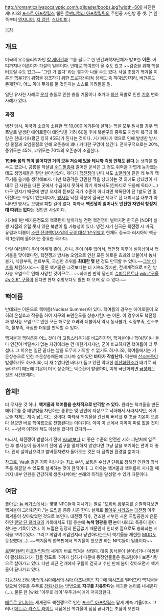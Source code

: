 http://romanticallyapocalyptic.com/up1loader/boobs.jpg?width=600
사진은 캐나다의 [[포스트 아포칼립스]] 웹툰 [[로맨티컬리 아포칼립틱]]의 주인공 사인방 중 셋.  [* 왼쪽부터 [[엔지니어(RA)|엔지니어]], [[지 캡틴]], [[스나이퍼(RA)|스나이퍼]].]

[[목차]]
== 개요 ==
미국의 우주물리학자인 [[칼 세이건]]과 그를 필두로 한 민간과학자단체가 발표한 '''이론'''. 어디까지나 이론이자 가설의 일부이다. 반대로 핵여름이 올 수도 있고 ~~검증을 위해 핵을 터트릴 수도 없고~~ '그런 거 없다' 라는 결과가 나올 수도 있다. 사실 초창기 핵겨울 이론은 [[핵무기]]의 위험을 강조하기 위한 [[프로파간다]]적 성격도 좀 끼여있던지라, 비판론도 존재한다. 어느 쪽에 무게를 둘 것인지는 스스로 가려들을 일.

일단 유사한 사례로 [[운석]] 충돌로 인한 충돌 겨울이나 초거대 [[화산]] 폭발로 인한 [[기후]] 변화 사례가 있다.

=== 과정 ===
[[냉전]] 당시, [[미국]]과 [[소련]]이 소유한 핵 10,000 메가톤에 달하는 핵을 모두 발사할 경우 핵폭발로 발생한 에어로졸이 태양빛을 가려 60일 후에 북반구의 중위도 지방이 북극과 똑같은 한대기후(평균 영하 45도)가 된다는 것이다. 거기에다가 핵으로 인해 발생한 방사성 물질과 오염물질로 인해 오존층에 꽤나 커다란 구멍이 생긴다. 전지구적으로는 20%, 중위도는 45%, 고위도는 70%의 오존층이 소멸한다.

'''1만Mt 쯤의 핵이 떨어지면 거의 모두 저승에 있을 테니까 걱정 안해도 된다.'''는 생각을 할 수도 있으나, 공룡을 작살낸 [[K-T 멸종]]때 떨어진 운석은 그 정도 위력을 가볍게 능가했는데도 생명체들은 잘만 살아남았다. 게다가 [[핵전쟁]]이 난다 쳐도 [[소말리아]] 같은 데 누가 핵무기를 쏠까를 생각해보자. 다만 핵공격은 당면한 적을 상대하는 것 외에도 상대방이 제대로 된 자원을 다른 곳에서 수급하지 못하게 막기 위해서도(한마디로 우물에 독타기...) 마구 던지기 때문에 변방 오지의 듣보잡 국가 수준이 아니라면 핵폭탄이 단 1발도 안 떨어진다는 보장이 없는데다가, [[방사능]] 낙진 덕분에 결국은 제대로 된 대피시설 내부가 아니라면 방사능 오염을 피할 길이 없다. 따라서 '''핵전쟁이 일어나도 안전한 자연적 청정지대 따위는 없다'''는 것만은 사실이다. 

거기에 1만 메가톤정도의 핵폭탄이 날아다닐 전면 핵전쟁이 벌어지면 한국은 [NOP] 실행 시점의 유럽 못지 않은 쑥밭이 될 가능성이 있다. 냉전 시기 한국은 핵전쟁 시 미국, 유럽과 더불어 [[R-36|소련 전략핵미사일의 공격 대상 1순위]]였고 현재도 중국과 러시아의 핵공격 1순위에 들어가는 중요한 국가다. 

만일 여러분이 운이 억세게 좋아...아니, 운이 아주 없어서, 핵전쟁 이후에 살아남아서 핵겨울을 맞이했다면, 핵전쟁과 방사능 오염으로 인한 모든 해로운 효과와 더불어서 농사불가, 식량부족, 연료부족, 극심한 추위를 '''최대한 몇 년''' 정도 만끽할 수 있다.~~[[그날 이후]]를 체험하시라~~ 물론 핵겨울은 그것보다는 더 지속되겠지만, 전세계적으로 퍼진 방사능 오염으로 인해 사망할 것이므로... ~~하지만 만약 당신이 [[슈퍼뮤턴트]]나 [[wiki:"구울#s-2.6" 구울]]이 된다면 현재 수명보다도 훨씬 더 오래 살 수 있다.~~

== 핵여름 ==
반대되는 이론으로 핵여름(Nuclear Summer)이 있다. 핵여름의 경우는 에어로졸이 오히려 온실효과 작용을 하여 지구의 표면온도를 상승시킨다는 이론. 이 경우에도 핵전쟁과 방사능 오염으로 인한 모든 해로운 효과와 더불어서 역시 농사불가, 식량부족, 산소부족, 물부족, 극심한 더위를 만끽할 수 있다.

핵겨울과 핵여름중 어느 것이 더 고통스러운가를 비교하자면, 핵겨울이나 핵여름이나 둘 다 인간이 버틸수가 없는 지경이라는 건 매한가지지만, 굳이 비교하자면 핵여름이 더 무섭다. 그 이유는 일단 끝나는 날을 도무지 기약할 수 없기도 하거니와, 핵여름에서는 기온상승으로 인한 수온상승때문에 그나마 살아있던 '''바다가 작살난다.''' 덕분에 [[산소]]부족이 발생하기도 하거니와, 더 재수없다면 바다가 품고 있던 막대한 [[이산화탄소]]가 대기로 되돌아가기 때문에 기온이 더욱 상승하는 악순환이 발생하며, 이게 극단화되면 [[금성]]되는 것은 시간문제다.

== 합체! ==
더 무서운 것 하나. '''핵겨울과 핵여름을 순차적으로 만끽할 수 있다.''' 원리는 핵겨울을 만든 에어로졸 중 태양빛을 차단하는 종류는 몇 년안에 지상으로 낙하해서 사라지지만, 에어로졸 자체는 계속 남는다는 것이다. 따라서 핵겨울을 간신히 버텨낸 후 조금 기온이 오른다 싶으면 바로 핵여름으로 진행된다는 이야기다. 이미 이 선에서 지옥이 따로 없을 것이다. ~~남극 이하와 적도 이상을 왔다리 갔다리~~

따라서, 핵전쟁이 발발하기 전에 [[Vault]]보다 더 좋은 수준의 안전한 지하 피난처에 입주한 후 방사능이 들어오기 전에 입구를 밀폐하지 않았다면 그냥 삶을 포기하는 편이 더 좋다. 괜히 살아남으려고 발버둥쳐봤자 돌아오는 것은 더 끔찍한 환경일 뿐이다.

참고로, Vault 같은 지하 피난처는 최소 수년, 보통은 수십년 단위로 정해진 인원의 의식주를 해결할 수 있도록 설계하는 것이 원칙이다. 그 이유는 핵겨울과 핵여름이 지나갈 때까지 내부 인원을 건강하게 생존시켜야만 본래의 목적을 달성할 수 있기 때문이다.

== 여담 ==
[[폴아웃: 뉴 베가스]]에서는 몇몇 NPC들이 지나가는 말로 "[[모하비 황무지]]를 순찰하다보면 핵겨울이 그리워진다."는 드립을 종종 치곤 한다. 실제로 [[폴아웃 시리즈]]는 [[대전쟁]] 이후 핵겨울이 찾아왔었던 것으로 보인다. 대전쟁 직후, 건조한 서부인 시온 국립공원에 은둔하던 [[랜달 딘 클라크]]의 기록에서도 1월 중순에 '''녹색 형광을 띈 눈'''이 내리고 폭풍이 몰아쳤다는 기록이 있다.
이 드립은 굉장히 뜬금없기 때문인지 인터넷 밈으로도 승화되는 저력을 보여주었다. 그리고 게임이 게임인지라 당연하다는듯이 핵겨울을 재현한 [[MOD]]도 등장했다(...). ~~핵겨울의 한복판에서 핵겨울이 왔으면 하는 NPC들이 일품이다~~

[[로맨티컬리 아포칼립틱]]의 세계가 바로 핵겨울 상태다. 대충 동식물이 살아남거나 미생물이 활성화되기가 힘들 정도로 추위가 심하기 때문에 등장인물들은 통조림이나 보존식량으로 살아가고 있다. 다만 최근 전개에서 구름이 걷히고 수년 만에 봄이 찾아오면서 핵겨울이 끝나가고 있다. 

[[기동전사 건담 역습의 샤아]]에서의 [[샤아 아즈나블]]은 지구에 [[액시즈]]를 떨어뜨려 핵겨울을 일으켜 인류를 우주로 [[강퇴]]시키는 방법으로 '''지구를 치유한다'''는 해괴한 논리를 내세운다(...). 물론 한 [wiki:"아무로 레이"우주괴수]에게 저지당한다.

[[메트로 유니버스]] 세계관도 핵전쟁으로 인한 [[포스트 아포칼립스]] 답게 계속 겨울이다. 그러나 [[메트로: 라스트 라이트]] 시점에선 핵겨울이 점점 끝나가는 조짐이 보인다.
